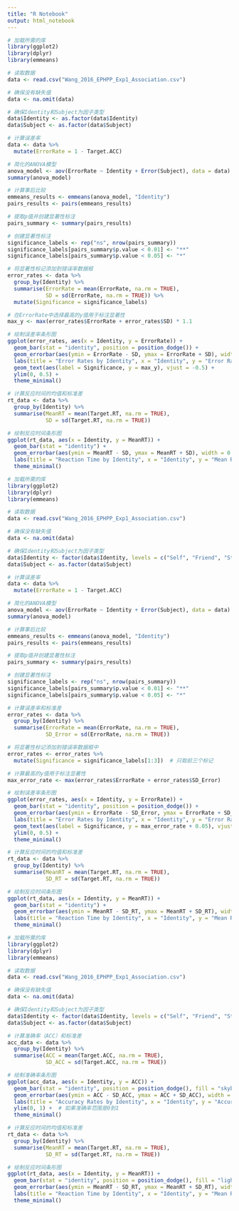 ```yaml
---
title: "R Notebook"
output: html_notebook
---
```




```r
# 加载所需的库
library(ggplot2)
library(dplyr)
library(emmeans)

# 读取数据
data <- read.csv("Wang_2016_EPHPP_Exp1_Association.csv")

# 确保没有缺失值
data <- na.omit(data)

# 确保Identity和Subject为因子类型
data$Identity <- as.factor(data$Identity)
data$Subject <- as.factor(data$Subject)

# 计算误差率
data <- data %>%
  mutate(ErrorRate = 1 - Target.ACC)

# 简化的ANOVA模型
anova_model <- aov(ErrorRate ~ Identity + Error(Subject), data = data)
summary(anova_model)

# 计算事后比较
emmeans_results <- emmeans(anova_model, "Identity")
pairs_results <- pairs(emmeans_results)

# 提取p值并创建显著性标注
pairs_summary <- summary(pairs_results)

# 创建显著性标注
significance_labels <- rep("ns", nrow(pairs_summary))
significance_labels[pairs_summary$p.value < 0.01] <- "**"
significance_labels[pairs_summary$p.value < 0.05] <- "*"

# 将显著性标记添加到错误率数据框
error_rates <- data %>%
  group_by(Identity) %>%
  summarise(ErrorRate = mean(ErrorRate, na.rm = TRUE),
            SD = sd(ErrorRate, na.rm = TRUE)) %>%
  mutate(Significance = significance_labels)

# 在ErrorRate中选择最高的y值用于标注显著性
max_y <- max(error_rates$ErrorRate + error_rates$SD) * 1.1

# 绘制误差率条形图
ggplot(error_rates, aes(x = Identity, y = ErrorRate)) +
  geom_bar(stat = "identity", position = position_dodge()) +
  geom_errorbar(aes(ymin = ErrorRate - SD, ymax = ErrorRate + SD), width = 0.2) +
  labs(title = "Error Rates by Identity", x = "Identity", y = "Error Rate") +
  geom_text(aes(label = Significance, y = max_y), vjust = -0.5) +
  ylim(0, 0.5) +
  theme_minimal()

# 计算反应时间的均值和标准差
rt_data <- data %>%
  group_by(Identity) %>%
  summarise(MeanRT = mean(Target.RT, na.rm = TRUE),
            SD = sd(Target.RT, na.rm = TRUE))

# 绘制反应时间条形图
ggplot(rt_data, aes(x = Identity, y = MeanRT)) +
  geom_bar(stat = "identity") +
  geom_errorbar(aes(ymin = MeanRT - SD, ymax = MeanRT + SD), width = 0.2) +
  labs(title = "Reaction Time by Identity", x = "Identity", y = "Mean Reaction Time (ms)") +
  theme_minimal()

```

```r
# 加载所需的库
library(ggplot2)
library(dplyr)
library(emmeans)

# 读取数据
data <- read.csv("Wang_2016_EPHPP_Exp1_Association.csv")

# 确保没有缺失值
data <- na.omit(data)

# 确保Identity和Subject为因子类型
data$Identity <- factor(data$Identity, levels = c("Self", "Friend", "Stranger"))
data$Subject <- as.factor(data$Subject)

# 计算误差率
data <- data %>%
  mutate(ErrorRate = 1 - Target.ACC)

# 简化的ANOVA模型
anova_model <- aov(ErrorRate ~ Identity + Error(Subject), data = data)
summary(anova_model)

# 计算事后比较
emmeans_results <- emmeans(anova_model, "Identity")
pairs_results <- pairs(emmeans_results)

# 提取p值并创建显著性标注
pairs_summary <- summary(pairs_results)

# 创建显著性标注
significance_labels <- rep("ns", nrow(pairs_summary))
significance_labels[pairs_summary$p.value < 0.01] <- "**"
significance_labels[pairs_summary$p.value < 0.05] <- "*"

# 计算误差率和标准差
error_rates <- data %>%
  group_by(Identity) %>%
  summarise(ErrorRate = mean(ErrorRate, na.rm = TRUE),
            SD_Error = sd(ErrorRate, na.rm = TRUE))

# 将显著性标记添加到错误率数据框中
error_rates <- error_rates %>%
  mutate(Significance = significance_labels[1:3])  # 只取前三个标记

# 计算最高的y值用于标注显著性
max_error_rate <- max(error_rates$ErrorRate + error_rates$SD_Error)

# 绘制误差率条形图
ggplot(error_rates, aes(x = Identity, y = ErrorRate)) +
  geom_bar(stat = "identity", position = position_dodge()) +
  geom_errorbar(aes(ymin = ErrorRate - SD_Error, ymax = ErrorRate + SD_Error), width = 0.2) +
  labs(title = "Error Rates by Identity", x = "Identity", y = "Error Rate") +
  geom_text(aes(label = Significance, y = max_error_rate + 0.05), vjust = 0) +  # 调整标注位置
  ylim(0, 0.5) +
  theme_minimal()

# 计算反应时间的均值和标准差
rt_data <- data %>%
  group_by(Identity) %>%
  summarise(MeanRT = mean(Target.RT, na.rm = TRUE),
            SD_RT = sd(Target.RT, na.rm = TRUE))

# 绘制反应时间条形图
ggplot(rt_data, aes(x = Identity, y = MeanRT)) +
  geom_bar(stat = "identity") +
  geom_errorbar(aes(ymin = MeanRT - SD_RT, ymax = MeanRT + SD_RT), width = 0.2) +
  labs(title = "Reaction Time by Identity", x = "Identity", y = "Mean Reaction Time (ms)") +
  theme_minimal()


```

```r
# 加载所需的库
library(ggplot2)
library(dplyr)
library(emmeans)

# 读取数据
data <- read.csv("Wang_2016_EPHPP_Exp1_Association.csv")

# 确保没有缺失值
data <- na.omit(data)

# 确保Identity和Subject为因子类型
data$Identity <- factor(data$Identity, levels = c("Self", "Friend", "Stranger"))
data$Subject <- as.factor(data$Subject)

# 计算准确率（ACC）和标准差
acc_data <- data %>%
  group_by(Identity) %>%
  summarise(ACC = mean(Target.ACC, na.rm = TRUE),
            SD_ACC = sd(Target.ACC, na.rm = TRUE))

# 绘制准确率条形图
ggplot(acc_data, aes(x = Identity, y = ACC)) +
  geom_bar(stat = "identity", position = position_dodge(), fill = "skyblue") +
  geom_errorbar(aes(ymin = ACC - SD_ACC, ymax = ACC + SD_ACC), width = 0.2) +
  labs(title = "Accuracy Rates by Identity", x = "Identity", y = "Accuracy Rate") +
  ylim(0, 1) +  # 如果准确率范围是0到1
  theme_minimal()

# 计算反应时间的均值和标准差
rt_data <- data %>%
  group_by(Identity) %>%
  summarise(MeanRT = mean(Target.RT, na.rm = TRUE),
            SD_RT = sd(Target.RT, na.rm = TRUE))

# 绘制反应时间条形图
ggplot(rt_data, aes(x = Identity, y = MeanRT)) +
  geom_bar(stat = "identity", position = position_dodge(), fill = "lightgreen") +
  geom_errorbar(aes(ymin = MeanRT - SD_RT, ymax = MeanRT + SD_RT), width = 0.2) +
  labs(title = "Reaction Time by Identity", x = "Identity", y = "Mean Reaction Time (ms)") +
  theme_minimal()

```